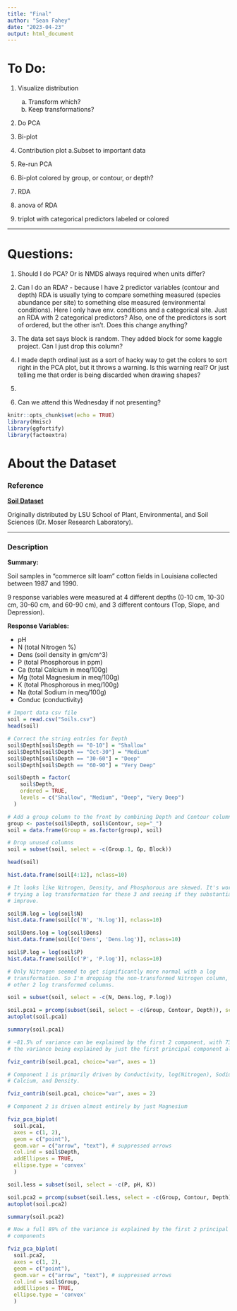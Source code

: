 ```yaml
---
title: "Final"
author: "Sean Fahey"
date: "2023-04-23"
output: html_document
---
```




# To Do:

1. Visualize distribution
    a. Transform which?
    b. Keep transformations?

2. Do PCA

3. Bi-plot

4. Contribution plot
    a.Subset to important data

5. Re-run PCA

6. Bi-plot colored by group, or contour, or depth?

7. RDA

8. anova of RDA

9. triplot with categorical predictors labeled or colored

<hr>


# Questions:

1. Should I do PCA? Or is NMDS always required when units differ?

2. Can I do an RDA? - because I have 2 predictor variables (contour and depth)
RDA is usually tying to compare something measured (species abundance per site)
to something else measured (environmental conditions). Here I only have env. 
conditions and a categorical site. Just an RDA with 2 categorical predictors?
Also, one of the predictors is sort of ordered, but the other isn't. Does this
change anything?

3. The data set says block is random. They added block for some kaggle project.
Can I just drop this column?

4. I made depth ordinal just as a sort of hacky way to get the colors to sort 
right in the PCA plot, but it throws a warning. Is this warning real? Or just
telling me that order is being discarded when drawing shapes?

5. 

5. Can we attend this Wednesday if not presenting?




```r
knitr::opts_chunk$set(echo = TRUE)
library(Hmisc)
library(ggfortify)
library(factoextra)
```

# About the Dataset


### Reference

__[Soil Dataset](https://www.kaggle.com/datasets/ramakrishnanthiyagu/soil-compositions)__

Originally distributed by LSU School of Plant, Environmental, and Soil 
Sciences (Dr. Moser Research Laboratory). 

<hr>

### Description

__Summary:__

Soil samples in "commerce silt loam" cotton fields in Louisiana collected 
between 1987 and 1990.

9 response variables were measured at 4 different depths (0-10 cm, 10-30 cm, 
30-60 cm, and 60-90 cm), and 3 different contours (Top, Slope, and Depression).

__Response Variables:__

- pH
- N (total Nitrogen %)
- Dens (soil density in gm/cm^3)
- P (total Phosphorous in ppm)
- Ca (total Calcium in meq/100g)
- Mg (total Magnesium in meq/100g)
- K (total Phosphorous in meq/100g)
- Na (total Sodium in meq/100g)
- Conduc (conductivity)


```r
# Import data csv file
soil = read.csv("Soils.csv")
head(soil)

# Correct the string entries for Depth
soil$Depth[soil$Depth == "0-10"] = "Shallow"
soil$Depth[soil$Depth == "Oct-30"] = "Medium"
soil$Depth[soil$Depth == "30-60"] = "Deep"
soil$Depth[soil$Depth == "60-90"] = "Very Deep"

soil$Depth = factor(
    soil$Depth, 
    ordered = TRUE, 
    levels = c("Shallow", "Medium", "Deep", "Very Deep")
  )

# Add a group column to the front by combining Depth and Contour columns
group <- paste(soil$Depth, soil$Contour, sep="_")
soil = data.frame(Group = as.factor(group), soil)

# Drop unused columns
soil = subset(soil, select = -c(Group.1, Gp, Block))

head(soil)
```



```r
hist.data.frame(soil[4:12], nclass=10)

# It looks like Nitrogen, Density, and Phosphorous are skewed. It's worth
# trying a log transformation for these 3 and seeing if they substantially
# improve.

soil$N.log = log(soil$N)
hist.data.frame(soil[c('N', 'N.log')], nclass=10)

soil$Dens.log = log(soil$Dens)
hist.data.frame(soil[c('Dens', 'Dens.log')], nclass=10)

soil$P.log = log(soil$P)
hist.data.frame(soil[c('P', 'P.log')], nclass=10)
```


```r
# Only Nitrogen seemed to get significantly more normal with a log 
# transformation. So I'm dropping the non-transformed Nitrogen column, and the
# other 2 log transformed columns.

soil = subset(soil, select = -c(N, Dens.log, P.log))
```


```r
soil.pca1 = prcomp(subset(soil, select = -c(Group, Contour, Depth)), scale=TRUE)
autoplot(soil.pca1)
```

```r
summary(soil.pca1)

# ~81.5% of variance can be explained by the first 2 component, with 73.2% of
# the variance being explained by just the first principal component alone.
```

```r
fviz_contrib(soil.pca1, choice="var", axes = 1)

# Component 1 is primarily driven by Conductivity, log(Nitrogen), Sodium, 
# Calcium, and Density.

fviz_contrib(soil.pca1, choice="var", axes = 2)

# Component 2 is driven almost entirely by just Magnesium
```


```r
fviz_pca_biplot(
  soil.pca1, 
  axes = c(1, 2), 
  geom = c("point"),
  geom.var = c("arrow", "text"), # suppressed arrows
  col.ind = soil$Depth,
  addEllipses = TRUE, 
  ellipse.type = 'convex'
  )

```




```r
soil.less = subset(soil, select = -c(P, pH, K))

```




```r
soil.pca2 = prcomp(subset(soil.less, select = -c(Group, Contour, Depth)), scale=TRUE)
autoplot(soil.pca2)

```




```r
summary(soil.pca2)

# Now a full 89% of the variance is explained by the first 2 principal 
# components
```

```r
fviz_pca_biplot(
  soil.pca2, 
  axes = c(1, 2), 
  geom = c("point"),
  geom.var = c("arrow", "text"), # suppressed arrows
  col.ind = soil$Group,
  addEllipses = TRUE, 
  ellipse.type = 'convex'
  )
```
















